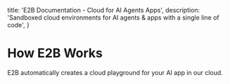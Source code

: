 
  title: 'E2B Documentation - Cloud for AI Agents Apps',
  description:
    'Sandboxed cloud environments for AI agents & apps with a single line of code',
}

# How E2B Works

E2B automatically creates a cloud playground for your AI app in our cloud.